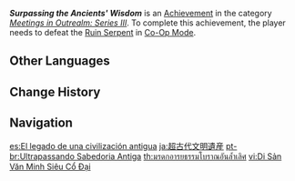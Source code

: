 {{Achievement Infobox
|id           = 86027
|order id     = 9026
|category     = Meetings in Outrealm: Series III
|description  = Defeat the [[Ruin Serpent]] in Co-Op Mode.
|requirements = 
|primogems    = 10
|tracking     = 
|topic        = Ruin Serpent;Co-Op Mode
|hidden       = 
|type         = 
}}
'''''Surpassing the Ancients' Wisdom''''' is an [[Achievement]] in the category ''[[Meetings in Outrealm: Series III]]''. To complete this achievement, the player needs to defeat the [[Ruin Serpent]] in [[Co-Op Mode]].
<!--
==Gameplay Notes==

==Trivia==

==Video Guides==
{{EVT
|video1   = 
|caption1 = 
}}
-->
==Other Languages==
{{Other Languages
|en      = Surpassing the Ancients' Wisdom
|zhs     = 超古代文明遗产
|zhs_rm  = Chāo Gǔdài Wénmíng Yíchǎn
|zht     = 超古代文明遺產
|zht_rm  = Chāo Gǔdài Wénmíng Yíchǎn
|zh_tl   = 
|ja      = 超古代文明遺産
|ja_rm   = Chou-kodaibunmei Isan
|ja_tl   = Inheritance of a Super-Ancient Civilization
|ko      = 초고대 문명의 유산
|ko_rm   = Chogodae Munmyeong-ui Yusan
|ko_tl   = Legacy of the Super Ancient Civilization
|es      = El legado de una civilización antigua
|es_tl   = The Legacy of an Ancient Civilization
|fr      = L'héritage d'une civilisation antique
|fr_tl   = The Legacy of an Ancient Civilization
|ru      = Превосходя древнюю мудрость
|ru_tl   = Surpassing Ancient Knowledge
|th      = มรดกอารยธรรมโบราณอันล้ำเลิศ
|th_rm   = 
|th_tl   = 
|vi      = Di Sản Văn Minh Siêu Cổ Đại
|vi_tl   = 
|de      = Vermächtnis einer ulalten Zivilisation
|de_tl   = Legacy of an Ancient Civilisation
|id      = Mengungguli Peradaban Kuno
|id_tl   = Outclassing Ancient Civilizations
|pt      = Ultrapassando Sabedoria Antiga
|pt_tl   = 
|tr      = Eskilerin Bilgeliğini Aşmak
|tr_tl   = Surpassing the Ancients' Wisdom
|it      = Superare la saggezza degli antichi
|it_tl   = 
}}

==Change History==
{{Change History|3.0}}
<!--
==References==
{{Reflist}}
-->
==Navigation==
{{Achievement Navbox}}

[[es:El legado de una civilización antigua]]
[[ja:超古代文明遺産]]
[[pt-br:Ultrapassando Sabedoria Antiga]]
[[th:มรดกอารยธรรมโบราณอันล้ำเลิศ]]
[[vi:Di Sản Văn Minh Siêu Cổ Đại]]